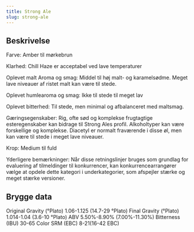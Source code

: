 ```yaml
---
title: Strong Ale
slug: strong-ale
---
```


## Beskrivelse
Farve: Amber til mørkebrun

Klarhed: Chill Haze er acceptabel ved lave temperaturer

Oplevet malt Aroma og smag: Middel til høj malt- og karamelsødme. Meget lave niveauer af ristet malt kan være til stede.

Oplevet humlearoma og smag: Ikke til stede til meget lav

Oplevet bitterhed: Til stede, men minimal og afbalanceret med maltsmag.

Gæringsegenskaber: Rig, ofte sød og komplekse frugtagtige esteregenskaber kan bidrage til Strong Ales profil. Alkoholtyper kan være forskellige og komplekse. Diacetyl er normalt fraværende i disse øl, men kan være til stede i meget lave niveauer.

Krop: Medium til fuld

Yderligere bemærkninger: Når disse retningslinjer bruges som grundlag for evaluering af tilmeldinger til konkurrencer, kan konkurrencearrangører vælge at opdele dette kategori i underkategorier, som afspejler stærke og meget stærke versioner.



## Brygge data
Original Gravity (°Plato) 1.06-1.125 (14.7-29 °Plato)
Final Gravity  (°Plato) 1.014-1.04 (3.6-10 °Plato)
ABV 5.50%-8.90% (7.00%-11.30%)
Bitterness (IBU) 30-65
Color SRM (EBC) 8-21(16-42 EBC)					

